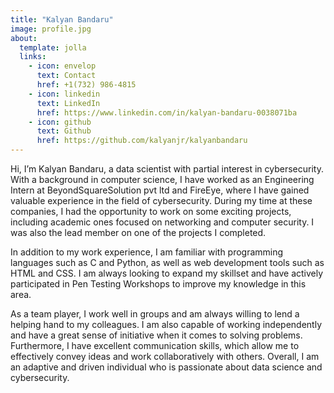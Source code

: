 ---
title: "Kalyan Bandaru"
image: profile.jpg
about:
  template: jolla
  links:
    - icon: envelop
      text: Contact
      href: +1(732) 986-4815
    - icon: linkedin
      text: LinkedIn
      href: https://www.linkedin.com/in/kalyan-bandaru-0038071ba
    - icon: github
      text: Github
      href: https://github.com/kalyanjr/kalyanbandaru
---

Hi, I'm Kalyan Bandaru, a data scientist with partial interest in cybersecurity. With a background in computer science, I have worked as an Engineering Intern at BeyondSquareSolution pvt ltd and FireEye, where I have gained valuable experience in the field of cybersecurity. During my time at these companies, I had the opportunity to work on some exciting projects, including academic ones focused on networking and computer security. I was also the lead member on one of the projects I completed.

In addition to my work experience, I am familiar with programming languages such as C and Python, as well as web development tools such as HTML and CSS. I am always looking to expand my skillset and have actively participated in Pen Testing Workshops to improve my knowledge in this area.

As a team player, I work well in groups and am always willing to lend a helping hand to my colleagues. I am also capable of working independently and have a great sense of initiative when it comes to solving problems. Furthermore, I have excellent communication skills, which allow me to effectively convey ideas and work collaboratively with others. Overall, I am an adaptive and driven individual who is passionate about data science and cybersecurity.
